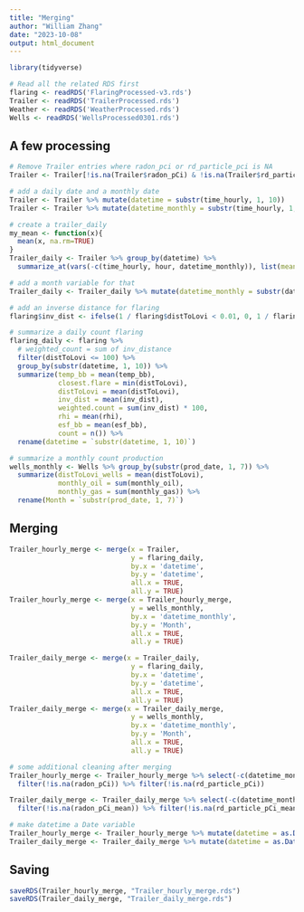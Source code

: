 ```yaml
---
title: "Merging"
author: "William Zhang"
date: "2023-10-08"
output: html_document
---
```

```r
library(tidyverse)
```

```r
# Read all the related RDS first
flaring <- readRDS('FlaringProcessed-v3.rds')
Trailer <- readRDS('TrailerProcessed.rds')
Weather <- readRDS('WeatherProcessed.rds')
Wells <- readRDS('WellsProcessed0301.rds')
```

## A few processing
```r
# Remove Trailer entries where radon_pci or rd_particle_pci is NA
Trailer <- Trailer[!is.na(Trailer$radon_pCi) & !is.na(Trailer$rd_particle_pCi), ]

# add a daily date and a monthly date
Trailer <- Trailer %>% mutate(datetime = substr(time_hourly, 1, 10))
Trailer <- Trailer %>% mutate(datetime_monthly = substr(time_hourly, 1, 7))
```
```r
# create a trailer_daily
my_mean <- function(x){
  mean(x, na.rm=TRUE)
}
Trailer_daily <- Trailer %>% group_by(datetime) %>% 
  summarize_at(vars(-c(time_hourly, hour, datetime_monthly)), list(mean = my_mean))

# add a month variable for that
Trailer_daily <- Trailer_daily %>% mutate(datetime_monthly = substr(datetime, 1, 7))
```
```r
# add an inverse distance for flaring
flaring$inv_dist <- ifelse(1 / flaring$distToLovi < 0.01, 0, 1 / flaring$distToLovi)
```
```r
# summarize a daily count flaring
flaring_daily <- flaring %>% 
  # weighted_count = sum of inv_distance
  filter(distToLovi <= 100) %>% 
  group_by(substr(datetime, 1, 10)) %>% 
  summarize(temp_bb = mean(temp_bb),
            closest.flare = min(distToLovi),
            distToLovi = mean(distToLovi),
            inv_dist = mean(inv_dist),
            weighted.count = sum(inv_dist) * 100,
            rhi = mean(rhi),
            esf_bb = mean(esf_bb),
            count = n()) %>% 
  rename(datetime = `substr(datetime, 1, 10)`)
```


```r
# summarize a monthly count production
wells_monthly <- Wells %>% group_by(substr(prod_date, 1, 7)) %>% 
  summarize(distToLovi_wells = mean(distToLovi),
            monthly_oil = sum(monthly_oil),
            monthly_gas = sum(monthly_gas)) %>% 
  rename(Month = `substr(prod_date, 1, 7)`)
```


## Merging
```r
Trailer_hourly_merge <- merge(x = Trailer, 
                              y = flaring_daily,
                              by.x = 'datetime',
                              by.y = 'datetime',
                              all.x = TRUE,
                              all.y = TRUE)
Trailer_hourly_merge <- merge(x = Trailer_hourly_merge,
                              y = wells_monthly,
                              by.x = 'datetime_monthly',
                              by.y = 'Month',
                              all.x = TRUE,
                              all.y = TRUE)
```
```r
Trailer_daily_merge <- merge(x = Trailer_daily, 
                              y = flaring_daily,
                              by.x = 'datetime',
                              by.y = 'datetime',
                              all.x = TRUE,
                              all.y = TRUE)
Trailer_daily_merge <- merge(x = Trailer_daily_merge,
                              y = wells_monthly,
                              by.x = 'datetime_monthly',
                              by.y = 'Month',
                              all.x = TRUE,
                              all.y = TRUE)
```

```r
# some additional cleaning after merging
Trailer_hourly_merge <- Trailer_hourly_merge %>% select(-c(datetime_monthly)) %>% 
  filter(!is.na(radon_pCi)) %>% filter(!is.na(rd_particle_pCi))

Trailer_daily_merge <- Trailer_daily_merge %>% select(-c(datetime_monthly)) %>% 
  filter(!is.na(radon_pCi_mean)) %>% filter(!is.na(rd_particle_pCi_mean))
```

```r
# make datetime a Date variable
Trailer_hourly_merge <- Trailer_hourly_merge %>% mutate(datetime = as.Date(datetime))
Trailer_daily_merge <- Trailer_daily_merge %>% mutate(datetime = as.Date(datetime))
```

## Saving
```r
saveRDS(Trailer_hourly_merge, "Trailer_hourly_merge.rds")
saveRDS(Trailer_daily_merge, "Trailer_daily_merge.rds")
```


